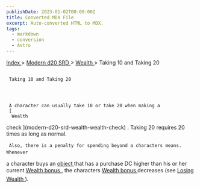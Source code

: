 ```yaml
---
publishDate: 2023-01-02T00:00:00Z
title: Converted MDX File
excerpt: Auto-converted HTML to MDX.
tags:
  - markdown
  - conversion
  - Astro
---
```







[
      Index
     ](-index)
     >
     [
      Modern d20 SRD
     ](modern-d20-srd-index)
     >
     [
      Wealth
     ](modern-d20-srd-wealth-index)
     > Taking 10 and Taking 20
    





## 
     Taking 10 and Taking 20
    



     A character can usually take 10 or take 20 when making a
     [
      Wealth
  check
     ](modern-d20-srd-wealth-wealth-check)
     . Taking 20 requires 20 times as long as normal.
    



     Also, there is a penalty for spending beyond a characters means. Whenever
  a character buys an
     [
      object
     ](modern-d20-srd-equipment-equipment-general)
     that
  has a purchase DC higher than his or her current
     [
      Wealth
  bonus
     ](modern-d20-srd-wealth-wealth-bonus)
     , the characters
     [
      Wealth
  bonus
     ](modern-d20-srd-wealth-wealth-bonus)
     decreases (see
     [
      Losing
  Wealth
     ](modern-d20-srd-wealth-losing-wealth)
     ).
    




